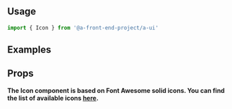 
<Meta of={IconStories} />

<Title>Icon</Title>

## Usage

```jsx
import { Icon } from '@a-front-end-project/a-ui'
```
## Examples

<Stories />

## Props

**The Icon component is based on Font Awesome solid icons. You can find the list of available icons [here](https://fontawesome.com/search?o=r&m=free&s=solid).**

<Controls />
